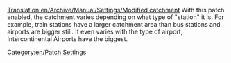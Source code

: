 [[Translation:en/Archive/Manual/Settings/Modified catchment]]
With this patch enabled, the catchment varies depending on what type of "station" it is.  For example, train stations have a larger catchment area than bus stations and airports are bigger still. It even varies with the type of airport, Intercontinental Airports have the biggest.
[[Category:en/Patch Settings]]

{{en/Stub}}